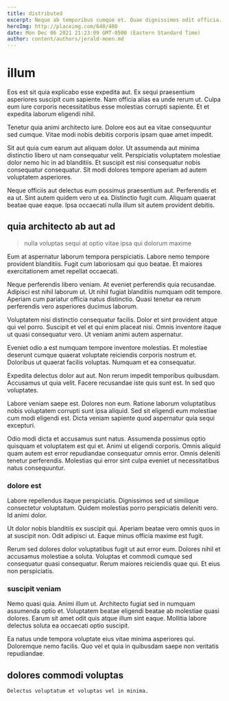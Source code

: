 ```yaml
---
title: distributed
excerpt: Neque ab temporibus cumque et. Quae dignissimos odit officia. Id aut et consequuntur ut. Eligendi alias modi sed vel aut quod inventore praesentium consequuntur. Ut quaerat nihil et optio vitae. Et pariatur architecto consequatur qui dolorem sit voluptatem excepturi.
heroImg: http://placeimg.com/640/480
date: Mon Dec 06 2021 21:23:09 GMT-0500 (Eastern Standard Time)
author: content/authors/jerald-moen.md
---
```

# illum

Eos est sit quia explicabo esse expedita aut. Ex sequi praesentium asperiores suscipit cum sapiente. Nam officia alias ea unde rerum ut. Culpa eum iure corporis necessitatibus esse molestias corrupti sapiente. Et et expedita laborum eligendi nihil.
  
Tenetur quia animi architecto iure. Dolore eos aut ea vitae consequuntur sed cumque. Vitae modi nobis debitis corporis ipsam quae amet impedit.
  
Sit aut quia cum earum aut aliquam dolor. Ut assumenda aut minima distinctio libero ut nam consequatur velit. Perspiciatis voluptatem molestiae dolor nemo hic in ad blanditiis. Et suscipit est nisi consequatur nobis consequatur consequatur. Sit modi dolores tempore aperiam ad autem voluptatem asperiores.
  
Neque officiis aut delectus eum possimus praesentium aut. Perferendis et ea ut. Sint autem quidem vero ut ea. Distinctio fugit cum. Aliquam quaerat beatae quae eaque. Ipsa occaecati nulla illum sit autem provident debitis.

## quia architecto ab aut ad

> nulla voluptas sequi at optio vitae ipsa qui dolorum maxime

Eum at aspernatur laborum tempora perspiciatis. Labore nemo tempore provident blanditiis. Fugit cum laboriosam qui quo beatae. Et maiores exercitationem amet repellat occaecati.
  
Neque perferendis libero veniam. At eveniet perferendis quia recusandae. Adipisci est nihil laborum ut. Ut nihil fugiat blanditiis numquam odit tempore. Aperiam cum pariatur officia natus distinctio. Quasi tenetur ea rerum perferendis vero asperiores ducimus laborum.
  
Voluptatem nisi distinctio consequatur facilis. Dolor et sint provident atque qui vel porro. Suscipit et vel et qui enim placeat nisi. Omnis inventore itaque ut quasi consequatur vero. Ut veniam animi autem aspernatur.
  
Eveniet odio a est numquam tempore inventore molestias. Et molestiae deserunt cumque quaerat voluptate reiciendis corporis nostrum et. Doloribus ut quaerat facilis voluptas. Numquam et ea consequatur.
  
Expedita delectus dolor aut aut. Non rerum impedit temporibus quibusdam. Accusamus ut quia velit. Facere recusandae iste quis sunt est. In sed quo voluptates.
  
Labore veniam saepe est. Dolores non eum. Ratione laborum voluptatibus nobis voluptatem corrupti sunt ipsa aliquid. Sed sit eligendi eum molestiae cum modi eligendi est. Dicta veniam sapiente quod aspernatur quia sequi excepturi.
  
Odio modi dicta et accusamus sunt natus. Assumenda possimus optio quisquam et voluptatem est qui et. Animi ut eligendi corporis. Omnis aliquid quam autem est error repudiandae consequatur omnis error. Omnis deleniti tenetur perferendis. Molestias qui error sint culpa eveniet ut necessitatibus natus consequuntur.

### dolore est

Labore repellendus itaque perspiciatis. Dignissimos sed ut similique consectetur voluptatum. Quidem molestias porro perspiciatis deleniti vero. Id animi dolor.
  
Ut dolor nobis blanditiis ex suscipit qui. Aperiam beatae vero omnis quos in at suscipit non. Odit adipisci ut. Eaque minus officia maxime est fugit.
  
Rerum sed dolores dolor voluptatibus fugit ut aut error eum. Dolores nihil et accusamus molestiae a soluta. Voluptas et commodi cumque sed consequatur quasi consequatur. Rerum maiores reiciendis quae qui. Et eius non perspiciatis.

### suscipit veniam

Nemo quasi quia. Animi illum ut. Architecto fugiat sed in numquam assumenda optio et. Voluptatem beatae eligendi beatae ab molestiae quasi dolores. Earum sit amet odit quis atque illum sint eaque. Mollitia labore delectus soluta ea occaecati optio suscipit.
  
Ea natus unde tempora voluptate eius vitae minima asperiores qui. Doloremque nemo facilis. Quo vel et quia in quibusdam saepe non veritatis repudiandae.

## dolores commodi voluptas

```text
Delectus voluptatum et voluptas vel in minima.
```

